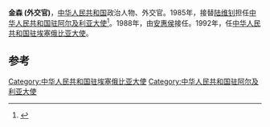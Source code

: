 {{Otheruses|金森|other=同名或類似名的其它條目描述}}
'''金森 (外交官)'''，[[中华人民共和国|中华人民共和国]]政治人物、外交官。1985年，接替[[陆维钊_(外交官)|陆维钊]]担任[[中国驻阿尔及利亚大使列表|中华人民共和国驻阿尔及利亚大使]]<ref>{{cite web|author=中华人民共和国外交部|title=中国驻阿尔及利亚历任大使|url=http://www.mfa.gov.cn/chn/pds/ziliao/wjrw/2167/2169/t9152.htm|publisher=中华人民共和国外交部|accessdate=2012-03-03}}</ref>。1988年，由[[安惠侯|安惠侯]]接任。1992年，任[[中国驻埃塞俄比亚大使列表|中华人民共和国驻埃塞俄比亚大使]]。

== 参考 ==
{{reflist}}
{{start box}}
{{s-dip}}
{{succession box|[[陆维钊_(外交官)|陆维钊]]|[[安惠侯|安惠侯]]|[[中国驻阿尔及利亚大使列表|中华人民共和国驻阿尔及利亚大使]]|1985年12月-1988年8月}}
{{succession box|[[顾家骥|顾家骥]]|[[蒋正云|蒋正云]]|[[中国驻埃塞俄比亚大使列表|中华人民共和国驻埃塞俄比亚大使]]|1992年3月-1996年11月}}
{{end box}}
{{中国政治人物小作品}}
[[Category:中华人民共和国驻埃塞俄比亚大使|Category:中华人民共和国驻埃塞俄比亚大使]]
[[Category:中华人民共和国驻阿尔及利亚大使|Category:中华人民共和国驻阿尔及利亚大使]]